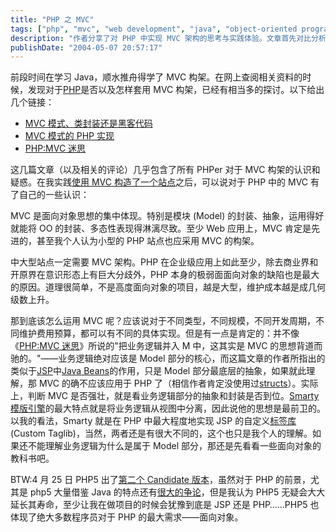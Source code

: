 ---
title: "PHP 之 MVC"
tags: ["php", "mvc", "web development", "java", "object-oriented programming", "smarty", "php5", "software architecture", "design patterns", "business logic"]
description: "作者分享了对 PHP 中实现 MVC 架构的思考与实践体验。文章首先对比分析了业内关于 PHP 是否适合使用 MVC 的不同观点和争论，随后基于亲身开发经验，作者认为 MVC 是面向对象思想的集中体现，即使小型 PHP 网站也应采用此架构。文章特别强调了业务逻辑应属于 Model 层的观点，并认为 Smarty 模板引擎代表了前卫的逻辑与视图分离思想。文末提到了 PHP5 引入更多面向对象特性，会大大延长 PHP 的生命力，并可能使开发者在选择 JSP 还是 PHP 时犹豫不决。"
publishDate: "2004-05-07 20:57:17"
---

前段时间在学习 Java，顺水推舟得学了 MVC 构架。在网上查阅相关资料的时候，发现对于[PHP](http://www.php.net)是否以及怎样套用 MVC 构架，已经有相当多的探讨。以下给出几个链接：

- [MVC 模式、类封装还是黑客代码](http://www-900.ibm.com/developerWorks/cn/linux/sdk/php/php_design/index.shtml)
- [MVC 模式的 PHP 实现](http://www.phpe.net/articles/382.shtml)
- [PHP:MVC 迷思](http://www.phpe.net/articles/390.shtml)

这几篇文章（以及相关的评论）几乎包含了所有 PHPer 对于 MVC 构架的认识和疑惑。在我实践[使用 MVC 构造了一个站点](http://fastwell.xdanger.com)之后，可以说对于 PHP 中的 MVC 有了自己的一些认识：

MVC 是面向对象思想的集中体现。特别是模块 (Model) 的封装、抽象，运用得好就能将 OO 的封装、多态性表现得淋漓尽致。至少 Web 应用上，MVC 肯定是先进的，甚至我个人认为小型的 PHP 站点也应采用 MVC 的构架。

中大型站点一定需要 MVC 架构。PHP 在企业级应用上如此至少，除去商业界和开原界在意识形态上有巨大分歧外，PHP 本身的极弱面面向对象的缺陷也是最大的原因。道理很简单，不是高度面向对象的项目，越是大型，维护成本越是成几何级数上升。

那到底该怎么运用 MVC 呢？应该说对于不同类型，不同规模，不同开发周期，不同维护费用预算，都可以有不同的具体实现。但是有一点是肯定的：并不像《[PHP:MVC 迷思](http://www.phpe.net/articles/390.shtml)》所说的"把业务逻辑并入 M 中，这其实是 MVC 的思想背道而驰的。"——业务逻辑绝对应该是 Model 部分的核心，而这篇文章的作者所指出的类似于[JSP](http://java.sun.com/products/jsp/)中[Java Beans](http://java.sun.com/products/javabeans/)的作用，只是 Model 部分最底层的抽象，如果就此理解，那 MVC 的确不应该应用于 PHP 了（相信作者肯定没使用过[structs](http://jakarta.apache.org/struts/)）。实际上，判断 MVC 是否强壮，就是看业务逻辑部分的抽象和封装是否到位。[Smarty 模版引擎](http://smarty.php.net)的最大特点就是将业务逻辑从视图中分离，因此说他的思想是最前卫的。以我的看法，Smarty 就是在 PHP 中最大程度地实现 JSP 的自定义[标签库](http://java.sun.com/products/jsp/taglibraries/)(Custom Taglib)，当然，两者还是有很大不同的，这个也只是我个人的理解。如果还不能理解业务逻辑为什么是属于 Model 部分，那还是先看看一些面向对象的教科书吧。

BTW:4 月 25 日 PHP5 出了[第二个 Candidate 版本](http://cn.php.net/downloads.php#v5)，虽然对于 PHP 的前景，尤其是 php5 大量借鉴 Java 的特点还有[很大的争论](http://www-900.ibm.com/developerWorks/cn/linux/sdk/php/zend/index.shtml)，但是我认为 PHP5 无疑会大大延长其寿命，至少让我在做项目的时候会犹豫到底是 JSP 还是 PHP……PHP5 也体现了绝大多数程序员对于 PHP 的最大需求——面向对象。
